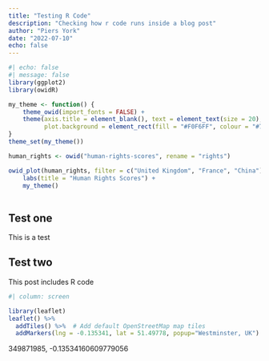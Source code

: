 ```yaml
---
title: "Testing R Code"
description: "Checking how r code runs inside a blog post"
author: "Piers York"
date: "2022-07-10"
echo: false
---
```


```r
#| echo: false
#| message: false
library(ggplot2)
library(owidR)

my_theme <- function() {
    theme_owid(import_fonts = FALSE) + 
    theme(axis.title = element_blank(), text = element_text(size = 20), plot.title = element_text(size = 34), 
          plot.background = element_rect(fill = "#F0F6FF", colour = "#718199"))
} 
theme_set(my_theme()) 

human_rights <- owid("human-rights-scores", rename = "rights")

owid_plot(human_rights, filter = c("United Kingdom", "France", "China")) +
    labs(title = "Human Rights Scores") +
    my_theme()
    


```


## Test one
This is a test

## Test two
This post includes R code

```r
#| column: screen

library(leaflet)
leaflet() %>%
  addTiles() %>%  # Add default OpenStreetMap map tiles
  addMarkers(lng = -0.135341, lat = 51.49778, popup="Westminster, UK")
```

349871985, -0.13534160609779056
